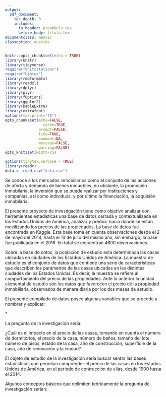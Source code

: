 ```yaml
---
output:
  pdf_document: 
    toc_depth: 0
    includes:
      in_header: preambulo.tex
      before_body: titulo.tex
documentclass: memoir
classoption: oneside
---
```


```r
knitr::opts_chunk$set(echo = TRUE)
library(knitr)
library(tidyverse)
require("knitcitations")
require("bibtex")
library(rmdformats)
library(readxl)
library(dplyr)
library(plyr)
library(fOptions)
library(ggplot2)
library(kableExtra)
library(extrafont)
options(max.print="75")
opts_chunk$set(echo=FALSE,
	             cache=TRUE,
               prompt=FALSE,
               tidy=TRUE,
               comment=NA,
               message=FALSE,
               warning=FALSE)
opts_knit$set(width=75)

options(tinytex.verbose = TRUE)
library(readr)
data <- read_csv("data.csv")
```

\fancyhead[LE,RO]{\slshape \rightmark}
\fancyhead[LO,RE]{\slshape \leftmark}
\lhead{CA-404 Modelos Lineales}
\rhead{\thepage}
\fancyfoot[C]{\thepage}

\tableofcontents*

\newpage
\chapter{Bitácora 1}

Se conoce a los mercados inmobiliarios como el conjunto de las acciones de oferta y demanda de bienes inmuebles, no obstante, la promoción inmobilaria, la inversión que se puede realizar por instituciones y compañias, así como individuos, y por último la financiación, la adquisión inmobilaria.

  El presente proyecto de investigación tiene como objetivo analizar con herramientas estadísticas
una base de datos cerrada y contextualizada en los Estados Unidos de América, analizar y predicir hacia donde se están movilizando los precios de las propiedades. La base de datos fue encontrada en Kaggle. Esta base toma en cuenta observaciones desde el 2 de mayo del 2014, hasta el 10 de julio del mismo año, sin embargo, la base fue publicada en el 2018. En total se encuentran 4600 observaciones.

  Sobre la base de datos, la población de estudio está determinada las casas ubicadas en ciudades de los Estados Unidos de América. La muestra de estudio es el conjunto de datos que contiene una serie de características que describen los parámetros de las casas ubicadas en las distintas ciudades de los Estados Unidos. Es decir, la muestra se refiere al comportamiento del precio de las propiedades. Ante lo anterior la unidad elemental de estudio son los datos que favorecen el precio de la propiedad inmobiliaria, observados de manera diaria por los dos meses de estudio.

  El presente compilado de datos posee algunas variables que se procede a nombrar y explicar:

\begin{itemize}
\item $date:$ La fecha en la cual se obtuvo los datos.
\item $price:$ El precio de la casa, expresado en dólares.
\item $bedrooms:$ Número de dormitorios.
\item $bathrooms:$ Número de baños
\item $sqft_living:$ Superficie habitable.
\item $sqft_lot:$ Tamaño del lote.
\item $floors:$ Número de pisos, entrepisos aceptables.
\item $waterfront:$ Vista al mar, característica dicotómica.
\item $view:$ Vista, en la escala del 0 al 4.
\item $condition:$ Condición de la casa. en la escala del 1 al 5.
\item $sqft_above:$ Superficie de la casa.
\item $sqft_basement:$ Superficie del sótano, en caso de que posean uno.
\item $yr_built:$ Año de construcción.
\item $yr_renovation:$ Año de renovación, en caso de que hubiese.
\item $street:$ Dirección 
\item $city:$ Ciudad 
\item $staetzip:$ Código postal.
\item $country:$ País.
\end{itemize}

*\textbf{Las características del área se expresan en pies cuadrados.}

  La pregúnta de la investigación sería:

 ¿Cuál es el impacto en el precio de las casas, tomando  en cuenta el número de dormitorios, el precio de la casa, número de baños, tamaño del lote, número de pisos, estado de la casa, año de construcción, superficie de la casa, año de renovación y la ciudad? 
    
  El objeto de estudio de la investigación sería buscar sentar las bases estadísticas que permitan comprender el precio de las casas
en los Estados Unidos de América, en el periodo de contrucción de ellas, desde 1900 hasta el 2014.

  Algunos conceptos básicos que delimiten teóricamente la pregunta de investigación serían:

\begin{itemize}
\item Casa: El término significa la construcción de una o pocas plantas que están destinadas a habitarlas familias, caso opuesto con respecto a los edificios de múltiples departamentos o pisos, según la definición de la RAE (2022).

\item Precio de vivienda: Según Rafael Bueno (2021) el precio de una vivienda, el cual no es solo tarifa, si no, que es parte de varios componentes de distintos rango, según el momento del mercado. 
Superficie construida: Según la revista AD (2018), se le llama de esa forma, a la suma total de los metros cuadrados que están dentrp del perímetro de la casa.

\item Estado físico de vivienda: Según el INEC (2013), se define estado físico de la vivienda al estado de los componentes de la casa, como paredes, techo y el piso.

\item Dimensión del terreno: Según Echazarreta (2018), el tamaño estánda de este es de 60 y los 84 metros cuadrados de terreno.

\item Valoración de propiedad: Según la ConsultoriayPeritaciones C\&P (2019) la valoración de bienes muebles o inmuebles es un proceso requerido en diversidad de ámbitos administrativos, empresariales, judiciales, etc.

\item Plusvalía: Karl Marx (1818-1883) lo define como la diferencia entre el valor de uso y el valor de cambio, que resulta en un beneficio para el capitalista y es el motor del capitalismo.

\item Depreciación: La depreciación es la pérdida de valor de un bien como consecuencia de su desgaste con el paso del tiempo. (Vázquez, 2016)
\end{itemize}

\printbibliography
